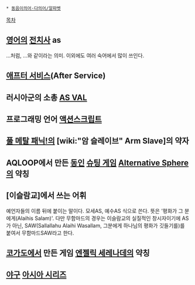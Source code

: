  * [[동음이의어·다의어/알파벳]]

[[목차]]
== [[영어]]의 [[전치사]] as ==
...처럼, ...와 같이라는 의미. 이외에도 여러 숙어에서 많이 쓰인다.

== [[애프터 서비스]](After Service) ==

== 러시아군의 소총 [[AS VAL]] ==

== 프로그래밍 언어 [[액션스크립트]] ==

== [[풀 메탈 패닉!]]의 [wiki:"암 슬레이브" Arm Slave]의 약자 ==

== AQLOOP에서 만든 [[동인]] [[슈팅 게임]] [[Alternative Sphere]]의 약칭 ==

== [이슬람교]에서 쓰는 어휘 ==
예언자들의 이름 뒤에 붙이는 말이다. 모세AS, 예수AS 식으로 쓴다. 뜻은 '평화가 그 분에게(Alaihis Salam)'. 다만 무함마드의 경우는 이슬람교의 실질적인 창시자이기에 AS가 아닌, SAW(Sallallahu Alaihi Wasallam, 그분에게 하나님의 평화가 깃들기를)를 붙여서 무함마드SAW라고 한다.

== [[코가도]]에서 만든 게임 [[엔젤릭 세레나데]]의 약칭 ==

== [[야구]] [[아시아 시리즈]] ==
